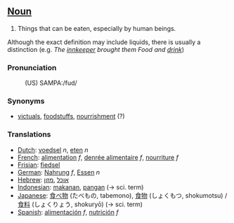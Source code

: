 ==[[Noun]]==

# Things that can be eaten, especially by human beings.

Although the exact definition may include liquids, there is usually a distinction
(e.g. <i>The [[innkeeper]] brought them Food and [[drink]]</i>)


=== Pronunciation ===

:(US) SAMPA:/fud/

=== Synonyms ===

* [[victuals]], [[foodstuffs]], [[nourrishment]] (?)


===Translations===
*[[Dutch]]: [[voedsel]] ''n'', [[eten]] ''n''
*[[French]]: [[alimentation]] ''f'', [[denrée alimentaire]] ''f'', [[nourriture]] ''f''
*[[Frisian]]: [[fiedsel]]
*[[German]]: [[Nahrung]] ''f'', [[Essen]] ''n''
*[[Hebrew]]: [[אוכל]] ,[[מזון]]
*[[Indonesian]]: [[makan|makanan]], [[pangan]] (&rarr; sci. term)
*[[Japanese]]: [[食べ物]] (たべもの, tabemono), [[食物]] (しょくもつ, shokumotsu) / [[食料]] (しょくりょう, shokuryō) (&rarr; sci. term)
*[[Spanish]]: [[alimentación]] ''f'', [[nutrición]] ''f''
